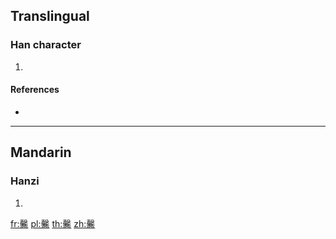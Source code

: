 ==Translingual==

===Han character===
{{Han char|rn=79|rad=殳|as=19|sn=23|four=47227|canj=GEHKB}}

# {{defn|Han|sort=殳19}}

====References====
* {{Han ref|kx=0588.170|dkj=16711|dj=0980.220|hdz=32168.120|uh=6BCA|ud=27594|bh=F7E3|bd=63459}}

----

==Mandarin==

===Hanzi===
{{cmn-hanzi|pin=[[xiāo]] ([[xiao1]])|wg=hsiao<sup>1</sup>}}

# {{defn|lang=cmn|sort=殳19}}

[[fr:毊]]
[[pl:毊]]
[[th:毊]]
[[zh:毊]]